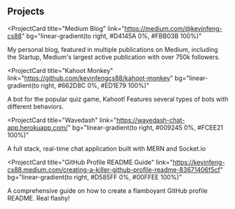 ## Projects

<ProjectCard
  title="Medium Blog"
  link="https://medium.com/@kevinfeng-cs88"
  bg="linear-gradient(to right, #D4145A 0%, #FBB03B 100%)"
>
  My personal blog, featured in multiple publications on Medium, including the Startup, Medium's largest active publication with over 750k followers.
</ProjectCard>

<ProjectCard
  title="Kahoot Monkey"
  link="https://github.com/kevinfengcs88/kahoot-monkey"
  bg="linear-gradient(to right, #662D8C 0%, #ED1E79 100%)"
>
  A bot for the popular quiz game, Kahoot! Features several types of bots with different behaviors.
</ProjectCard>

<ProjectCard
  title="Wavedash"
  link="https://wavedash-chat-app.herokuapp.com/"
  bg="linear-gradient(to right, #009245 0%, #FCEE21 100%)"
>
  A full stack, real-time chat application built with MERN and Socket.io 
</ProjectCard>

<ProjectCard
  title="GitHub Profile README Guide"
  link="https://kevinfeng-cs88.medium.com/creating-a-killer-github-profile-readme-83671406f5cf"
  bg="linear-gradient(to right, #D585FF 0%, #00FFEE 100%)"
>
  A comprehensive guide on how to create a flamboyant GitHub profile README. Real flashy!
</ProjectCard>
